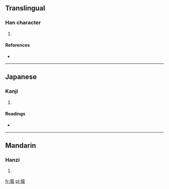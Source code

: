 ==Translingual==

===Han character===
{{Han char|rn=9|rad=人|as=09|sn=11|four=2721<sub>0</sub>|canj=人竹弓戈 (OHNI)}}

# {{defn|Han|sort=人09}}

====References====
* {{Han ref|kx=0110.190|dkj=00851|dj=0236.030|hdz=10194.020|uh=5051|ud=20561|bh=D467|bd=54375}}

----

==Japanese==

===Kanji===
{{ja-kanji|grade=|rs=人09}}

# {{defn|Japanese|sort=人09}}

====Readings====
* {{ja-readings|on=[[ふう]] (hū), [[ふ]] (fu)|kun=}}

----

==Mandarin==

===Hanzi===
{{cmn-hanzi|pin=[[fēng]] ([[feng1]])|wg=feng<sup>1</sup>}}

# {{defn|Mandarin|sort=人09}}

[[fr:偑]]
[[pl:偑]]